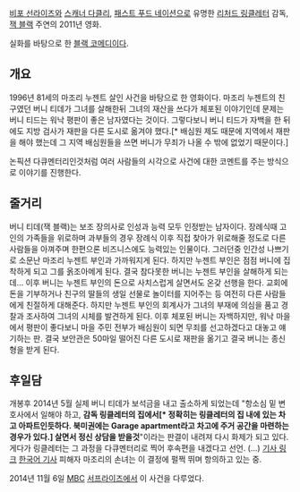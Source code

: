 [[비포 선라이즈]]와 [[스캐너 다클리]], [[패스트 푸드 네이션]]으로 유명한 [[리처드 링클레터]] 감독, [[잭 블랙]] 주연의 2011년 영화.

실화를 바탕으로 한 [[블랙 코메디]]이다.

== 개요 ==
1996년 81세의 마조리 누젠트 살인 사건을 바탕으로 한 영화이다.  마조리 누젠트의 친구였던 버니 티데가 그녀를 살해한뒤 그녀의 재산을 쓰다가 체포된 이야기인데 문제는 버니 티드는 워낙 평판이 좋은 남자였다는 것이다. 그렇다보니 버니 티드가 자백을 한 뒤에도 지방 검사가 재판을 다른 도시로 옮겨야 했다.[* 배심원 제도 때문에 지역에서 재판을 해야 했는데 그 지역 배심원들을 쓰면 버니가 무죄가 나올 수 밖에 없었기 때문이다.]

논픽션 다큐멘터리인것처럼 여러 사람들의 시각으로 사건에 대한 코멘트를 주는 방식으로 이야기를 진행한다.

== 줄거리 ==
버니 티데(잭 블랙)는 보조 장의사로 인성과 능력 모두 인정받는 남자이다. 장례식때 고인의 가족들을 위로하며 과부들의 경우 장례식 이후 직접 찾아가 위로해줄 정도로 다른 사람들을 아껴주며 한편으론 비즈니스에도 능력있는 인물이다.  그러던중 인간성 나쁘기로 소문난 마조리 누젠트 부인과 가까워지게 된다.  하지만 누젠트 부인은 점점 버니에 집착하게 되고 그를 옭조아메게 된다. 결국 참다못한 버니는 누젠트 부인을 살해하게 되는데... 이후 버니는 누젠트 부인의 돈으로 사치스럽게 살면서도 온갖 선행을 한다. 교회에 돈을 기부하거나 친구의 딸들의 생일 선물로 놀이터를 지어주는 등 여전히 다른 사람들에게 친절하게 대해준다. 하지만 누젠트 부인의 회계사가 그녀의 부재에 의심을 품고 경찰과 조사하여 그녀의 시체를 발견하게 된다. 이후 체포된 버니는 자백하지만, 워낙 마을에서 평판이 좋다보니 마을 주민 전부가 배심원이 되면 무죄를 선고하겠다고 대놓고 얘기하는 판. 결국 보안관은 50마일 떨어진 다른 도시로 재판을 옮기고 결국 버니는 종신형을 받게 된다.

== 후일담 ==
개봉후 2014년 5월 실제 버니 티데가 보석금을 내고 출소하게 되었는데 "항소심 밑 변호사에서 일해야 하고, '''감독 링클레터의 집에서[* 정확히는 링클레터의 집 내에 있는 차고 아파트인듯하다. 북미권에는 Garage apartment라고 차고에 주거 공간을 마련하는 경우가 있다.] 살면서 정신 상담을 받을것'''"이라는 판결이 내려져 다시 화제가 되고 있다. 게다가 링클레터는 그 과정을 다큐멘터리로 찍어 후속편을 내겠다고 선언. (...) [http://thedissolve.com/news/2171-bernie-update/ 기사 링크] [http://news.maxmovie.com/movie_info/sha_news_view.asp?mi_id=MI0100379810 한국어 기사] 피해자 마조리의 손녀는 이 결정에 펄쩍 뛰며 항의하고 있는 중.

2014년 11월 6일 [[MBC]] [[서프라이즈]]에서 이 사건을 다루었다.
